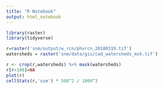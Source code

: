 ```yaml
---
title: "R Notebook"
output: html_notebook
---
```


```r
library(raster)
library(tidyverse)
```

```r
r=raster('snm/output/w_rcn/phvrcn_20180319.tif')
watersheds = raster('snm/data/gis/cad_watersheds_msk.tif')

r <- crop(r,watersheds) %>% mask(watersheds)
r[r>100]=NA
plot(r)
cellStats(r,'sum') * 500^2 / 1000^3

```

